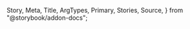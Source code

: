   Story,
  Meta,
  Title,
  ArgTypes,
  Primary,
  Stories,
  Source,
} from "@storybook/addon-docs";

<Meta of={ToggleControllerStories} />

<Title />

<Primary />

## How to set up

ToggleController is built with FieldController and Toggle

## Props

<ArgTypes of={ToggleControllerStories} />

## Stories

<Stories title="" />
